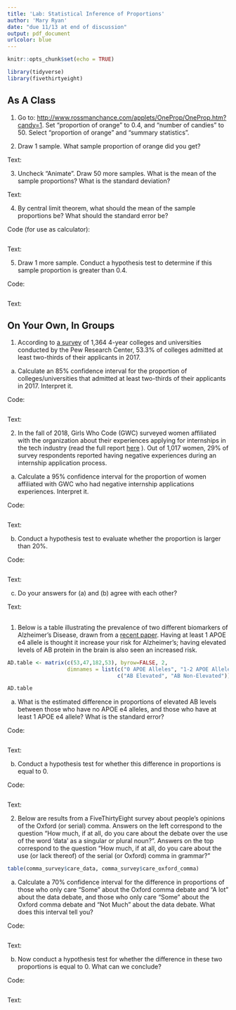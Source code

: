 ```yaml
---
title: 'Lab: Statistical Inference of Proportions'
author: 'Mary Ryan'
date: "due 11/13 at end of discussion"
output: pdf_document
urlcolor: blue
---
```


```r
knitr::opts_chunk$set(echo = TRUE)

library(tidyverse)
library(fivethirtyeight)
```

## As A Class
1) Go to: [http://www.rossmanchance.com/applets/OneProp/OneProp.htm?candy=1](http://www.rossmanchance.com/applets/OneProp/OneProp.htm?candy=1). Set "proportion of orange" to 0.4, and "number of candies" to 50. Select "proportion of orange" and "summary statistics".

2) Draw 1 sample. What sample proportion of orange did you get?

Text:



3) Uncheck "Animate". Draw 50 more samples. What is the mean of the sample proportions? What is the standard deviation?

Text:



4) By central limit theorem, what should the mean of the sample proportions be? What should the standard error be?

Code (for use as calculator):
```r

```

Text:



5) Draw 1 more sample. Conduct a hypothesis test to determine if this sample proportion is greater than 0.4.

Code:
```r

```

Text:


\newpage

## On Your Own, In Groups

1) According to [a survey](https://www.pewresearch.org/fact-tank/2019/04/09/a-majority-of-u-s-colleges-admit-most-students-who-apply/) of 1,364 4-year colleges and universities conducted by the Pew Research Center, 53.3% of colleges admitted at least two-thirds of their applicants in 2017.

a) Calculate an 85% confidence interval for the proportion of colleges/universities that admitted at least two-thirds of their applicants in 2017. Interpret it.

Code:
```r

```

Text:




\newpage

2) In the fall of 2018, Girls Who Code (GWC) surveyed women affiliated with the organization about their experiences applying for internships in the tech industry (read the full report [here](girlswhocode.com/wp-content/uploads/2019/08/GWC_Advocacy_InternshipApplicationExperiences_PDF_z6.pdf) ). Out of 1,017 women, 29% of survey respondents reported having negative experiences during an internship application process.

a) Calculate a 95% confidence interval for the proportion of women affiliated with GWC who had negative internship applications experiences. Interpret it.

Code:
```r

```

Text:



b) Conduct a hypothesis test to evaluate whether the proportion is larger than 20%.

Code:
```r

```

Text:


c) Do your answers for (a) and (b) agree with each other?

Text:


\newpage

## \textcolor{red}{Optional Exercises}

1) Below is a table illustrating the prevalence of two different biomarkers of Alzheimer's Disease, drawn from a [recent paper](https://alzres.biomedcentral.com/articles/10.1186/s13195-019-0539-3). Having at least 1 APOE e4 allele is thought it increase your risk for Alzheimer's; having elevated levels of AB protein in the brain is also seen an increased risk.
```r
AD.table <- matrix(c(53,47,182,53), byrow=FALSE, 2,
                   dimnames = list(c("0 APOE Alleles", "1-2 APOE Alleles"),
                                   c("AB Elevated", "AB Non-Elevated")))

AD.table
```


a) What is the estimated difference in proportions of elevated AB levels between those who have no APOE e4 alleles, and those who have at least 1 APOE e4 allele? What is the standard error?

Code:
```r

```


Text:



b) Conduct a hypothesis test for whether this difference in proportions is equal to 0.

Code:
```r

```


Text:



\newpage

2) Below are results from a FiveThirtyEight survey about people's opinions of the Oxford (or serial) comma. Answers on the left correspond to the question "How much, if at all, do you care about the debate over the use of the word 'data' as a singular or plural noun?". Answers on the top correspond to the question "How much, if at all, do you care about the use (or lack thereof) of the serial (or Oxford) comma in grammar?"
```r
table(comma_survey$care_data, comma_survey$care_oxford_comma)
```

a) Calculate a 70% confidence interval for the difference in proportions of those who only care "Some" about the Oxford comma debate and "A lot" about the data debate, and those who only care "Some" about the Oxford comma debate and "Not Much" about the data debate. What does this interval tell you?

Code:
```r

```

Text:



b) Now conduct a hypothesis test for whether the difference in these two proportions is equal to 0. What can we conclude?

Code:
```r

```

Text:


